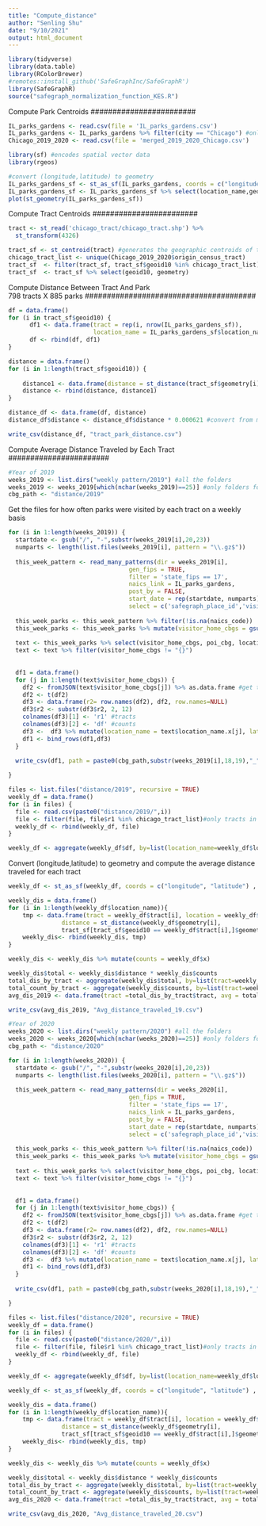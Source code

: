 ```yaml
---
title: "Compute_distance"
author: "Senling Shu"
date: "9/10/2021"
output: html_document
---
```


```r
library(tidyverse)
library(data.table)
library(RColorBrewer)
#remotes::install_github('SafeGraphInc/SafeGraphR')
library(SafeGraphR)
source("safegraph_normalization_function_KES.R")
```

########################
Compute Park Centroids 
########################

```r
IL_parks_gardens <- read.csv(file = 'IL_parks_gardens.csv')
IL_parks_gardens <- IL_parks_gardens %>% filter(city == "Chicago") #only parks in Chicago 
Chicago_2019_2020 <- read.csv(file = 'merged_2019_2020_Chicago.csv')
```

```r
library(sf) #encodes spatial vector data 
library(rgeos) 
```

```r
#convert (longitude,latitude) to geometry 
IL_parks_gardens_sf <- st_as_sf(IL_parks_gardens, coords = c("longitude","latitude") , crs = 4326)
IL_parks_gardens_sf <- IL_parks_gardens_sf %>% select(location_name,geometry)
plot(st_geometry(IL_parks_gardens_sf))
```
########################
Compute Tract Centroids 
########################

```r
tract <- st_read('chicago_tract/chicago_tract.shp') %>% 
  st_transform(4326)

tract_sf <- st_centroid(tract) #generates the geographic centroids of the given region
chicago_tract_list <- unique(Chicago_2019_2020$origin_census_tract)
tract_sf  <- filter(tract_sf, tract_sf$geoid10 %in% chicago_tract_list) #get data for the 798 tracts 
tract_sf  <- tract_sf %>% select(geoid10, geometry)
```


########################################
Compute Distance Between Tract And Park  
798 tracts X 885 parks 
#######################################

```r
df = data.frame()
for (i in tract_sf$geoid10) {
      df1 <- data.frame(tract = rep(i, nrow(IL_parks_gardens_sf)),
                        location_name = IL_parks_gardens_sf$location_name)
      df <- rbind(df, df1)
}

distance = data.frame()
for (i in 1:length(tract_sf$geoid10)) {
    
    distance1 <- data.frame(distance = st_distance(tract_sf$geometry[i], IL_parks_gardens_sf$geometry, by_element = TRUE))
    distance <- rbind(distance, distance1)
}

distance_df <- data.frame(df, distance)
distance_df$distance <- distance_df$distance * 0.000621 #convert from meters to miles 
```

```r
write_csv(distance_df, "tract_park_distance.csv")
```

#######################
Compute Average Distance
Traveled by Each Tract
#######################

```r
#Year of 2019
weeks_2019 <- list.dirs("weekly pattern/2019") #all the folders
weeks_2019 <- weeks_2019[which(nchar(weeks_2019)==25)] #only folders for each week, not month subfolders 
cbg_path <- "distance/2019"

```

Get the files for how often parks were visited by each tract on a weekly basis 
```r
for (i in 1:length(weeks_2019)) {
  startdate <- gsub("/", "-",substr(weeks_2019[i],20,23))
  numparts <- length(list.files(weeks_2019[i], pattern = "\\.gz$"))
  
  this_week_pattern <- read_many_patterns(dir = weeks_2019[i], 
                                  gen_fips = TRUE,
                                  filter = 'state_fips == 17',
                                  naics_link = IL_parks_gardens,
                                  post_by = FALSE,
                                  start_date = rep(startdate, numparts),
                                  select = c('safegraph_place_id','visitor_home_cbgs','location_name', 'poi_cbg'))
  
  this_week_parks <- this_week_pattern %>% filter(!is.na(naics_code))
  this_week_parks <- this_week_parks %>% mutate(visitor_home_cbgs = gsub("\"\"","\"",visitor_home_cbgs))
  
  text <- this_week_parks %>% select(visitor_home_cbgs, poi_cbg, location_name.x, latitude, longitude)
  text <- text %>% filter(visitor_home_cbgs != "{}")
  
  
  df1 = data.frame()
  for (j in 1:length(text$visitor_home_cbgs)) {
    df2 <- fromJSON(text$visitor_home_cbgs[j]) %>% as.data.frame #get tract:counts from visitor_home_cbgs
    df2 <- t(df2)
    df3 <- data.frame(r2= row.names(df2), df2, row.names=NULL) 
    df3$r2 <- substr(df3$r2, 2, 12)
    colnames(df3)[1] <- 'r1' #tracts
    colnames(df3)[2] <- 'df' #counts 
    df3 <-  df3 %>% mutate(location_name = text$location_name.x[j], latitude = text$latitude[j], longitude = text$longitude[j])
    df1 <- bind_rows(df1,df3)
  } 
  
  write_csv(df1, path = paste0(cbg_path,substr(weeks_2019[i],18,19),"_",substr(weeks_2019[i],21,22),"_",substr(weeks_2019[i],24,25),".csv"))

}

files <- list.files("distance/2019", recursive = TRUE)
weekly_df = data.frame()
for (i in files) {
  file <- read.csv(paste0("distance/2019/",i))
  file <- filter(file, file$r1 %in% chicago_tract_list)#only tracts in Chicago 
  weekly_df <- rbind(weekly_df, file)
}

weekly_df <- aggregate(weekly_df$df, by=list(location_name=weekly_df$location_name, tract = weekly_df$r1, latitude =weekly_df$latitude, longitude = weekly_df$longitude), FUN=sum)
```

Convert (longitude,latitude) to geometry and compute the average distance traveled for each tract 
```r
weekly_df <- st_as_sf(weekly_df, coords = c("longitude", "latitude") , crs = 4326) 

weekly_dis = data.frame()
for (i in 1:length(weekly_df$location_name)){
    tmp <- data.frame(tract = weekly_df$tract[i], location = weekly_df$location_name[i], 
               distance = st_distance(weekly_df$geometry[i],
               tract_sf[tract_sf$geoid10 == weekly_df$tract[i],]$geometry,by_element = TRUE)* 0.000621)
    weekly_dis<- rbind(weekly_dis, tmp)
}

weekly_dis <- weekly_dis %>% mutate(counts = weekly_df$x)

weekly_dis$total <- weekly_dis$distance * weekly_dis$counts
total_dis_by_tract <- aggregate(weekly_dis$total, by=list(tract=weekly_dis$tract), FUN=sum)
total_count_by_tract <- aggregate(weekly_dis$counts, by=list(tract=weekly_dis$tract), FUN=sum)
avg_dis_2019 <- data.frame(tract =total_dis_by_tract$tract, avg = total_dis_by_tract$x / total_count_by_tract$x)
```

```r
write_csv(avg_dis_2019, "Avg_distance_traveled_19.csv")
```

```r
#Year of 2020
weeks_2020 <- list.dirs("weekly pattern/2020") #all the folders
weeks_2020 <- weeks_2020[which(nchar(weeks_2020)==25)] #only folders for each week, not month subfolders 
cbg_path <- "distance/2020"
```

```r
for (i in 1:length(weeks_2020)) {
  startdate <- gsub("/", "-",substr(weeks_2020[i],20,23))
  numparts <- length(list.files(weeks_2020[i], pattern = "\\.gz$"))
  
  this_week_pattern <- read_many_patterns(dir = weeks_2020[i], 
                                  gen_fips = TRUE,
                                  filter = 'state_fips == 17',
                                  naics_link = IL_parks_gardens,
                                  post_by = FALSE,
                                  start_date = rep(startdate, numparts),
                                  select = c('safegraph_place_id','visitor_home_cbgs','location_name', 'poi_cbg'))
  
  this_week_parks <- this_week_pattern %>% filter(!is.na(naics_code))
  this_week_parks <- this_week_parks %>% mutate(visitor_home_cbgs = gsub("\"\"","\"",visitor_home_cbgs))
  
  text <- this_week_parks %>% select(visitor_home_cbgs, poi_cbg, location_name.x, latitude, longitude)
  text <- text %>% filter(visitor_home_cbgs != "{}")
  
  
  df1 = data.frame()
  for (j in 1:length(text$visitor_home_cbgs)) {
    df2 <- fromJSON(text$visitor_home_cbgs[j]) %>% as.data.frame #get tract:counts from visitor_home_cbgs
    df2 <- t(df2)
    df3 <- data.frame(r2= row.names(df2), df2, row.names=NULL) 
    df3$r2 <- substr(df3$r2, 2, 12)
    colnames(df3)[1] <- 'r1' #tracts
    colnames(df3)[2] <- 'df' #counts 
    df3 <-  df3 %>% mutate(location_name = text$location_name.x[j], latitude = text$latitude[j], longitude = text$longitude[j])
    df1 <- bind_rows(df1,df3)
  } 
  
  write_csv(df1, path = paste0(cbg_path,substr(weeks_2020[i],18,19),"_",substr(weeks_2020[i],21,22),"_",substr(weeks_2020[i],24,25),".csv"))

}

files <- list.files("distance/2020", recursive = TRUE)
weekly_df = data.frame()
for (i in files) {
  file <- read.csv(paste0("distance/2020/",i))
  file <- filter(file, file$r1 %in% chicago_tract_list)#only tracts in Chicago 
  weekly_df <- rbind(weekly_df, file)
}

weekly_df <- aggregate(weekly_df$df, by=list(location_name=weekly_df$location_name, tract = weekly_df$r1, latitude =weekly_df$latitude, longitude = weekly_df$longitude), FUN=sum)

weekly_df <- st_as_sf(weekly_df, coords = c("longitude", "latitude") , crs = 4326) 

weekly_dis = data.frame()
for (i in 1:length(weekly_df$location_name)){
    tmp <- data.frame(tract = weekly_df$tract[i], location = weekly_df$location_name[i], 
               distance = st_distance(weekly_df$geometry[i],
               tract_sf[tract_sf$geoid10 == weekly_df$tract[i],]$geometry,by_element = TRUE)* 0.000621)
    weekly_dis<- rbind(weekly_dis, tmp)
}

weekly_dis <- weekly_dis %>% mutate(counts = weekly_df$x)

weekly_dis$total <- weekly_dis$distance * weekly_dis$counts
total_dis_by_tract <- aggregate(weekly_dis$total, by=list(tract=weekly_dis$tract), FUN=sum)
total_count_by_tract <- aggregate(weekly_dis$counts, by=list(tract=weekly_dis$tract), FUN=sum)
avg_dis_2020 <- data.frame(tract =total_dis_by_tract$tract, avg = total_dis_by_tract$x / total_count_by_tract$x)
```

```r
write_csv(avg_dis_2020, "Avg_distance_traveled_20.csv")
```

